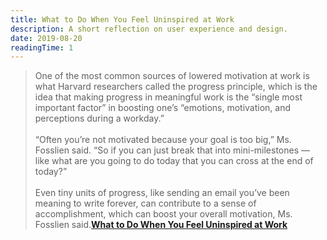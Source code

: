 ```yaml
---
title: What to Do When You Feel Uninspired at Work
description: A short reflection on user experience and design.
date: 2019-08-20
readingTime: 1
---
```


>One of the most common sources of lowered motivation at work is what Harvard researchers called the progress principle, which is the idea that making progress in meaningful work is the “single most important factor” in boosting one’s “emotions, motivation, and perceptions during a workday.”
<br /><br />
“Often you’re not motivated because your goal is too big,” Ms. Fosslien said. “So if you can just break that into mini-milestones — like what are you going to do today that you can cross at the end of today?”
<br /><br />
Even tiny units of progress, like sending an email you’ve been meaning to write forever, can contribute to a sense of accomplishment, which can boost your overall motivation, Ms. Fosslien said.**<a href="https://www.nytimes.com/2019/08/12/smarter-living/what-to-do-when-you-feel-uninspired-at-work.html">What to Do When You Feel Uninspired at Work</a>**